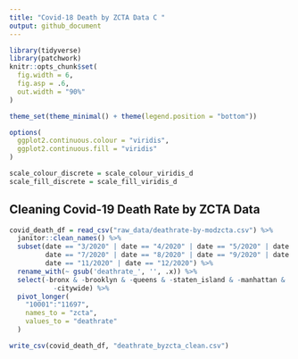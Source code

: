 ```yaml
---
title: "Covid-18 Death by ZCTA Data C "
output: github_document
---
```


```r
library(tidyverse)
library(patchwork)
knitr::opts_chunk$set(
  fig.width = 6,
  fig.asp = .6,
  out.width = "90%"
)

theme_set(theme_minimal() + theme(legend.position = "bottom"))

options(
  ggplot2.continuous.colour = "viridis",
  ggplot2.continuous.fill = "viridis"
)

scale_colour_discrete = scale_colour_viridis_d
scale_fill_discrete = scale_fill_viridis_d
```

## Cleaning Covid-19 Death Rate by ZCTA Data
```r
covid_death_df = read_csv("raw_data/deathrate-by-modzcta.csv") %>% 
  janitor::clean_names() %>% 
  subset(date == "3/2020" | date == "4/2020" | date == "5/2020" | date == "6/2020" |
         date == "7/2020" | date == "8/2020" | date == "9/2020" | date == "10/2020" |
         date == "11/2020" | date == "12/2020") %>% 
  rename_with(~ gsub('deathrate_', '', .x)) %>% 
  select(-bronx & -brooklyn & -queens & -staten_island & -manhattan & 
           -citywide) %>% 
  pivot_longer(
    "10001":"11697",
    names_to = "zcta",
    values_to = "deathrate"
  ) 

write_csv(covid_death_df, "deathrate_byzcta_clean.csv")

```

